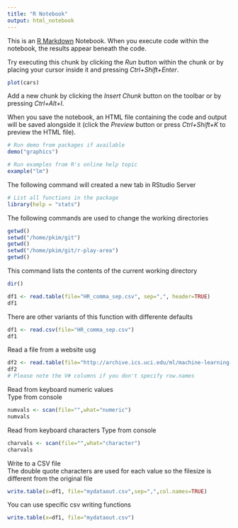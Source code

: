 ```yaml
---
title: "R Notebook"
output: html_notebook
---
```


This is an [R Markdown](http://rmarkdown.rstudio.com) Notebook. When you execute code within the notebook, the results appear beneath the code. 

Try executing this chunk by clicking the *Run* button within the chunk or by placing your cursor inside it and pressing *Ctrl+Shift+Enter*. 

```r
plot(cars)
```

Add a new chunk by clicking the *Insert Chunk* button on the toolbar or by pressing *Ctrl+Alt+I*.

When you save the notebook, an HTML file containing the code and output will be saved alongside it (click the *Preview* button or press *Ctrl+Shift+K* to preview the HTML file).

```r
# Run demo from packages if available
demo("graphics")

```
```r
# Run examples from R's online help topic
example("lm")
```
The following command will created a new tab in RStudio Server
```r
# List all functions in the package
library(help = "stats")
```
The following commands are used to change the working directories
```r
getwd()
setwd("/home/pkim/git")
getwd()
setwd("/home/pkim/git/r-play-area")
getwd()
```
This command lists the contents of the current working directory
```r
dir()
```
```r
df1 <- read.table(file="HR_comma_sep.csv", sep=",", header=TRUE)
df1
```
There are other variants of this function with differente defaults
```r
df1 <- read.csv(file="HR_comma_sep.csv")
df1
```
Read a file from a website usg 
```r
df2 <- read.table(file="http://archive.ics.uci.edu/ml/machine-learning-databases/wine/wine.data",sep=",",header=FALSE)
df2
# Please note the V# columns if you don't specify row.names
```
Read from keyboard numeric values  
Type from console
```r
numvals <- scan(file="",what="numeric")
numvals
```
Read from keyboard characters
Type from console
```r
charvals <- scan(file="",what="character")
charvals
```
Write to a CSV file  
The double quote characters are used for each value so the filesize is different from the original file
```r
write.table(x=df1, file="mydataout.csv",sep=",",col.names=TRUE)
```
You can use specific csv writing functions
```r
write.table(x=df1, file="mydataout.csv")
```


